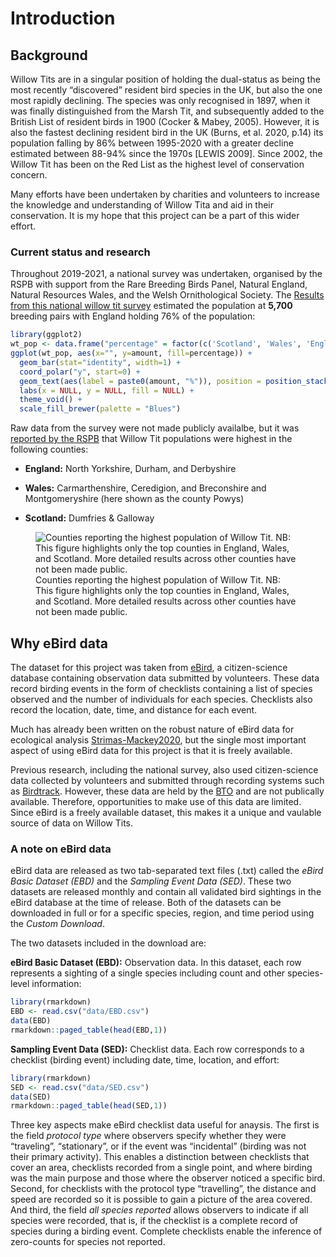 # Introduction

## Background

Willow Tits are in a singular position of holding the dual-status as being the most recently "discovered" resident bird species in the UK, but also the one most rapidly declining. The species was only recognised in 1897, when it was finally distinguished from the Marsh Tit, and subsequently added to the British List of resident birds in 1900 (Cocker & Mabey, 2005). However, it is also the fastest declining resident bird in the UK (Burns, et al. 2020, p.14) its population falling by 86% between 1995-2020 with a greater decline estimated between 88-94% since the 1970s \[LEWIS 2009\]. Since 2002, the Willow Tit has been on the Red List as the highest level of conservation concern.

Many efforts have been undertaken by charities and volunteers to increase the knowledge and understanding of Willow Tita and aid in their conservation. It is my hope that this project can be a part of this wider effort.

### Current status and research

Throughout 2019-2021, a national survey was undertaken, organised by the RSPB with support from the Rare Breeding Birds Panel, Natural England, Natural Resources Wales, and the Welsh Ornithological Society. The [Results from this national willow tit survey](https://community.rspb.org.uk/ourwork/b/science/posts/results-from-the-national-willow-tit-survey) estimated the population at **5,700** breeding pairs with England holding 76% of the population:

```r
library(ggplot2)
wt_pop <- data.frame("percentage" = factor(c('Scotland', 'Wales', 'England'), levels = c('Scotland', 'Wales', 'England')), "amount" = c(3, 21, 76))
ggplot(wt_pop, aes(x="", y=amount, fill=percentage)) +
  geom_bar(stat="identity", width=1) +
  coord_polar("y", start=0) + 
  geom_text(aes(label = paste0(amount, "%")), position = position_stack(vjust=0.5)) +
  labs(x = NULL, y = NULL, fill = NULL) + 
  theme_void() + 
  scale_fill_brewer(palette = "Blues")
```

Raw data from the survey were not made publicly availalbe, but it was [reported by the RSPB](https://community.rspb.org.uk/ourwork/b/science/posts/results-from-the-national-willow-tit-survey) that Willow Tit populations were highest in the following counties:

-   **England:** North Yorkshire, Durham, and Derbyshire

-   **Wales:** Carmarthenshire, Ceredigion, and Breconshire and Montgomeryshire (here shown as the county Powys)

-   **Scotland:** Dumfries & Galloway

::: {#fig-UKcounties}
![Counties reporting the highest population of Willow Tit. NB: This figure highlights only the top counties in England, Wales, and Scotland. More detailed results across other counties have not been made public.](figures/uk_counties.png)
:::


## Why eBird data

The dataset for this project was taken from [eBird](ebird.org), a citizen-science database containing observation data submitted by volunteers. These data record birding events in the form of checklists containing a list of species observed and the number of individuals for each species. Checklists also record the location, date, time, and distance for each event.

Much has already been written on the robust nature of eBird data for ecological analysis [Strimas-Mackey2020](https://ebird.github.io/ebird-best-practices/), but the single most important aspect of using eBird data for this project is that it is freely available.

Previous research, including the national survey, also used citizen-science data collected by volunteers and submitted through recording systems such as [Birdtrack](https://www.bto.org/our-science/projects/birdtrack). However, these data are held by the [BTO](bto.org) and are not publically available. Therefore, opportunities to make use of this data are limited. Since eBird is a freely available dataset, this makes it a unique and vaulable source of data on Willow Tits.

### A note on eBird data

eBird data are released as two tab-separated text files (.txt) called the *eBird Basic Dataset (EBD)* and the *Sampling Event Data (SED)*. These two datasets are released monthly and contain all validated bird sightings in the eBird database at the time of release. Both of the datasets can be downloaded in full or for a specific species, region, and time period using the *Custom Download*.

The two datasets included in the download are:

**eBird Basic Dataset (EBD):** Observation data. In this dataset, each row represents a sighting of a single species including count and other species-level information:

```r

library(rmarkdown)
EBD <- read.csv("data/EBD.csv")
data(EBD)
rmarkdown::paged_table(head(EBD,1))
```


**Sampling Event Data (SED):** Checklist data. Each row corresponds to a checklist (birding event) including date, time, location, and effort:
```r

library(rmarkdown)
SED <- read.csv("data/SED.csv")
data(SED)
rmarkdown::paged_table(head(SED,1))
```


Three key aspects make eBird checklist data useful for anaysis. The first is the field *protocol type* where observers specify whether they were "traveling", "stationary", or if the event was "incidental" (birding was not their primary activity). This enables a distinction between checklists that cover an area, checklists recorded from a single point, and where birding was the main purpose and those where the observer noticed a specific bird. Second, for checklists with the protocol type "travelling", the distance and speed are recorded so it is possible to gain a picture of the area covered. And third, the field *all species reported* allows observers to indicate if all species were recorded, that is, if the checklist is a complete record of species during a birding event. Complete checklists enable the inference of zero-counts for species not reported.